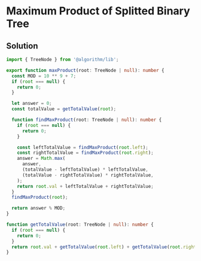 # Maximum Product of Splitted Binary Tree

## Solution

```typescript filename="solution.ts" copy
import { TreeNode } from '@algorithm/lib';

export function maxProduct(root: TreeNode | null): number {
  const MOD = 10 ** 9 + 7;
  if (root === null) {
    return 0;
  }

  let answer = 0;
  const totalValue = getTotalValue(root);

  function findMaxProduct(root: TreeNode | null): number {
    if (root === null) {
      return 0;
    }

    const leftTotalValue = findMaxProduct(root.left);
    const rightTotalValue = findMaxProduct(root.right);
    answer = Math.max(
      answer,
      (totalValue - leftTotalValue) * leftTotalValue,
      (totalValue - rightTotalValue) * rightTotalValue,
    );
    return root.val + leftTotalValue + rightTotalValue;
  }
  findMaxProduct(root);

  return answer % MOD;
}

function getTotalValue(root: TreeNode | null): number {
  if (root === null) {
    return 0;
  }
  return root.val + getTotalValue(root.left) + getTotalValue(root.right);
}
```
